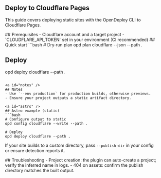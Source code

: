 

<DocsLayout showTableOfContents={true}>
  <article className="prose prose-gray dark:prose-invert max-w-none">

<a id="top" />

# Deploy to Cloudflare Pages

This guide covers deploying static sites with the OpenDeploy CLI to Cloudflare Pages.

<ProviderCapabilities provider="cloudflare" />

<a id="prerequisites" />
## Prerequisites
- Cloudflare account and a target project
- `CLOUDFLARE_API_TOKEN` set in your environment (CI recommended)

<a id="quick-start" />
## Quick start
```bash
# Dry‑run plan
opd plan cloudflare --json --path .

# Deploy
opd deploy cloudflare --path .
```

<a id="notes" />
## Notes
- Use `--env production` for production builds, otherwise previews.
- Ensure your project outputs a static artifact directory.

<a id="astro" />
## Astro example (static)
```bash
# Configure output to static
opd config cloudflare --write --path .

# Deploy
opd deploy cloudflare --path .
```
If your site builds to a custom directory, pass `--publish-dir` in your config or ensure detection reports it.

<a id="troubleshooting" />
## Troubleshooting
- Project creation: the plugin can auto-create a project; verify the inferred name in logs.
- 404 on assets: confirm the publish directory matches the built output.

</article>
</DocsLayout>
